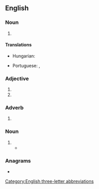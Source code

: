 ==English==

===Noun===
{{en-noun|-}}

# {{init of|en|west-southwest}}

====Translations====
{{trans-top|initialism of west-southwest}}
* Hungarian: {{t|hu|Ny-DNy}}
{{trans-mid}}
* Portuguese: {{t+|pt|OSO}}, {{t+|pt|WSW}}
{{trans-bottom}}

===Adjective===
{{en-adj|-}}

# {{init of|en|west-southwest}}
# {{init of|en|white sidewall}}

===Adverb===
{{en-adv|-}}

# {{init of|en|west-southwest}}

===Noun===
{{en-plural noun}}

# {{init of|en|[[women]] who have [[sex]] with women}}
#* {{seeCites|en}}

===Anagrams===
* {{anagrams|en|a=sww|WWs}}

[[Category:English three-letter abbreviations]]
{{C|en|Compass points|LGBT}}